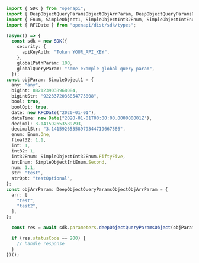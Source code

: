 ```typescript showLineNumbers copy filename="Deep Object Query Params Object usage example"
import { SDK } from "openapi";
import { DeepObjectQueryParamsObjectObjArrParam, DeepObjectQueryParamsObjectRequest } from "openapi/dist/sdk/models/operations";
import { Enum, SimpleObject1, SimpleObjectInt32Enum, SimpleObjectIntEnum } from "openapi/dist/sdk/models/shared";
import { RFCDate } from "openapi/dist/sdk/types";

(async() => {
  const sdk = new SDK({
    security: {
      apiKeyAuth: "Token YOUR_API_KEY",
    },
    globalPathParam: 100,
    globalQueryParam: "some example global query param",
  });
const objParam: SimpleObject1 = {
  any: "any",
  bigint: 8821239038968084,
  bigintStr: "9223372036854775808",
  bool: true,
  boolOpt: true,
  date: new RFCDate("2020-01-01"),
  dateTime: new Date("2020-01-01T00:00:00.000000001Z"),
  decimal: 3.141592653589793,
  decimalStr: "3.14159265358979344719667586",
  enum: Enum.One,
  float32: 1.1,
  int: 1,
  int32: 1,
  int32Enum: SimpleObjectInt32Enum.FiftyFive,
  intEnum: SimpleObjectIntEnum.Second,
  num: 1.1,
  str: "test",
  strOpt: "testOptional",
};
const objArrParam: DeepObjectQueryParamsObjectObjArrParam = {
  arr: [
    "test",
    "test2",
  ],
};

  const res = await sdk.parameters.deepObjectQueryParamsObject(objParam, objArrParam);

  if (res.statusCode == 200) {
    // handle response
  }
})();
```
